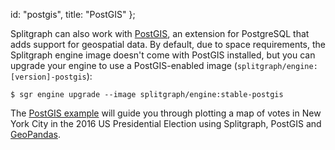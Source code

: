   id: "postgis",
  title: "PostGIS"
};

Splitgraph can also work with [PostGIS](https://postgis.net/), an extension for PostgreSQL that adds support for geospatial data. By default, due to space requirements, the Splitgraph engine image doesn't come with PostGIS installed, but you can upgrade your engine to use a PostGIS-enabled image (`splitgraph/engine:[version]-postgis`):

```shell-session
$ sgr engine upgrade --image splitgraph/engine:stable-postgis
```

The [PostGIS example](https://github.com/splitgraph/splitgraph/tree/v0.1.0/examples/postgis) will guide you through plotting a map of votes in New York City in the 2016 US Presidential Election using Splitgraph, PostGIS and [GeoPandas](https://geopandas.org/).
